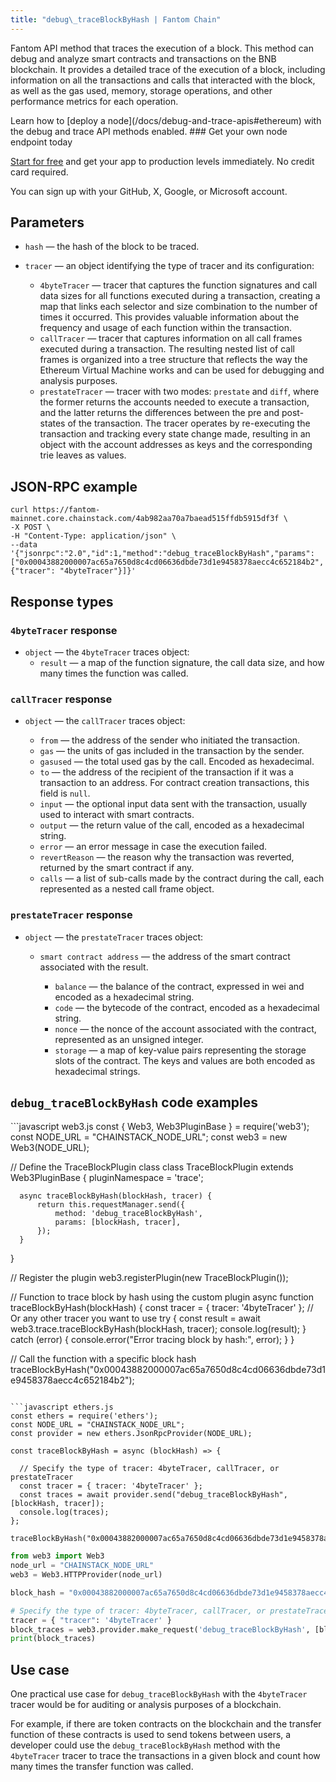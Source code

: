 ---
title: "debug\_traceBlockByHash | Fantom Chain"
---

Fantom API method that traces the execution of a block. This method can debug and analyze smart contracts and transactions on the BNB blockchain. It provides a detailed trace of the execution of a block, including information on all the transactions and calls that interacted with the block, as well as the gas used, memory, storage operations, and other performance metrics for each operation.

<Info>
  Learn how to [deploy a node](/docs/debug-and-trace-apis#ethereum) with the debug and trace API methods enabled.
</Info>

<Check>
  ### Get your own node endpoint today

  [Start for free](https://console.chainstack.com/) and get your app to production levels immediately. No credit card required.

  You can sign up with your GitHub, X, Google, or Microsoft account.
</Check>

## Parameters

* `hash` — the hash of the block to be traced.

* `tracer` — an object identifying the type of tracer and its configuration:

  * `4byteTracer` — tracer that captures the function signatures and call data sizes for all functions executed during a transaction, creating a map that links each selector and size combination to the number of times it occurred. This provides valuable information about the frequency and usage of each function within the transaction.
  * `callTracer` — tracer that captures information on all call frames executed during a transaction. The resulting nested list of call frames is organized into a tree structure that reflects the way the Ethereum Virtual Machine works and can be used for debugging and analysis purposes.
  * `prestateTracer` — tracer with two modes: `prestate` and `diff`, where the former returns the accounts needed to execute a transaction, and the latter returns the differences between the pre and post-states of the transaction. The tracer operates by re-executing the transaction and tracking every state change made, resulting in an object with the account addresses as keys and the corresponding trie leaves as values.

## JSON-RPC example

```shell
curl https://fantom-mainnet.core.chainstack.com/4ab982aa70a7baead515ffdb5915df3f \
-X POST \
-H "Content-Type: application/json" \
--data '{"jsonrpc":"2.0","id":1,"method":"debug_traceBlockByHash","params":["0x00043882000007ac65a7650d8c4cd06636dbde73d1e9458378aecc4c652184b2", {"tracer": "4byteTracer"}]}'
```

## Response types

### `4byteTracer` response

* `object` — the `4byteTracer` traces object:
  * `result` — a map of the function signature, the call data size, and how many times the function was called.

### `callTracer` response

* `object` — the `callTracer` traces object:

  * `from` — the address of the sender who initiated the transaction.
  * `gas` — the units of gas included in the transaction by the sender.
  * `gasused` — the total used gas by the call. Encoded as hexadecimal.
  * `to` — the address of the recipient of the transaction if it was a transaction to an address. For contract creation transactions, this field is `null`.
  * `input` — the optional input data sent with the transaction, usually used to interact with smart contracts.
  * `output` — the return value of the call, encoded as a hexadecimal string.
  * `error` — an error message in case the execution failed.
  * `revertReason` — the reason why the transaction was reverted, returned by the smart contract if any.
  * `calls` — a list of sub-calls made by the contract during the call, each represented as a nested call frame object.

### `prestateTracer` response

* `object` — the `prestateTracer` traces object:

  * `smart contract address` — the address of the smart contract associated with the result.

    * `balance` — the balance of the contract, expressed in wei and encoded as a hexadecimal string.
    * `code` — the bytecode of the contract, encoded as a hexadecimal string.
    * `nonce` — the nonce of the account associated with the contract, represented as an unsigned integer.
    * `storage` — a map of key-value pairs representing the storage slots of the contract. The keys and values are both encoded as hexadecimal strings.

## `debug_traceBlockByHash` code examples

<CodeGroup>
  ```javascript web3.js
  const { Web3, Web3PluginBase } = require('web3');
  const NODE_URL = "CHAINSTACK_NODE_URL";
  const web3 = new Web3(NODE_URL);

  // Define the TraceBlockPlugin class
  class TraceBlockPlugin extends Web3PluginBase {
      pluginNamespace = 'trace';

      async traceBlockByHash(blockHash, tracer) {
          return this.requestManager.send({
              method: 'debug_traceBlockByHash',
              params: [blockHash, tracer],
          });
      }
  }

  // Register the plugin
  web3.registerPlugin(new TraceBlockPlugin());

  // Function to trace block by hash using the custom plugin
  async function traceBlockByHash(blockHash) {
      const tracer = { tracer: '4byteTracer' }; // Or any other tracer you want to use
      try {
          const result = await web3.trace.traceBlockByHash(blockHash, tracer);
          console.log(result);
      } catch (error) {
          console.error("Error tracing block by hash:", error);
      }
  }

  // Call the function with a specific block hash
  traceBlockByHash("0x00043882000007ac65a7650d8c4cd06636dbde73d1e9458378aecc4c652184b2");
  ```

  ```javascript ethers.js
  const ethers = require('ethers');
  const NODE_URL = "CHAINSTACK_NODE_URL";
  const provider = new ethers.JsonRpcProvider(NODE_URL);

  const traceBlockByHash = async (blockHash) => {

    // Specify the type of tracer: 4byteTracer, callTracer, or prestateTracer
    const tracer = { tracer: '4byteTracer' };
    const traces = await provider.send("debug_traceBlockByHash", [blockHash, tracer]);
    console.log(traces);
  };

  traceBlockByHash("0x00043882000007ac65a7650d8c4cd06636dbde73d1e9458378aecc4c652184b2")
  ```

  ```python web3.py
  from web3 import Web3
  node_url = "CHAINSTACK_NODE_URL"
  web3 = Web3.HTTPProvider(node_url)

  block_hash = "0x00043882000007ac65a7650d8c4cd06636dbde73d1e9458378aecc4c652184b2"

  # Specify the type of tracer: 4byteTracer, callTracer, or prestateTracer
  tracer = { "tracer": '4byteTracer' }
  block_traces = web3.provider.make_request('debug_traceBlockByHash', [block_hash, tracer])
  print(block_traces)
  ```
</CodeGroup>

## Use case

One practical use case for `debug_traceBlockByHash` with the `4byteTracer` tracer would be for auditing or analysis purposes of a blockchain.

For example, if there are token contracts on the blockchain and the transfer function of these contracts is used to send tokens between users, a developer could use the `debug_traceBlockByHash` method with the `4byteTracer` tracer to trace the transactions in a given block and count how many times the transfer function was called.
